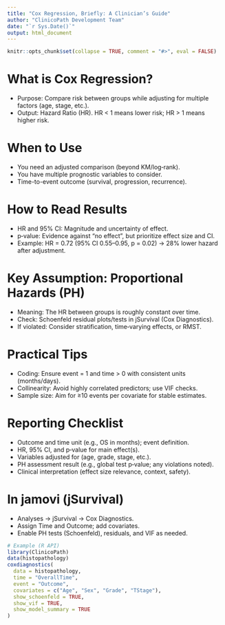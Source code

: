 ```yaml
---
title: "Cox Regression, Briefly: A Clinician’s Guide"
author: "ClinicoPath Development Team"
date: "`r Sys.Date()`"
output: html_document
---
```


```r
knitr::opts_chunk$set(collapse = TRUE, comment = "#>", eval = FALSE)
```

# What is Cox Regression?

- Purpose: Compare risk between groups while adjusting for multiple factors (age, stage, etc.).
- Output: Hazard Ratio (HR). HR < 1 means lower risk; HR > 1 means higher risk.

# When to Use

- You need an adjusted comparison (beyond KM/log‑rank).
- You have multiple prognostic variables to consider.
- Time-to-event outcome (survival, progression, recurrence).

# How to Read Results

- HR and 95% CI: Magnitude and uncertainty of effect.
- p‑value: Evidence against “no effect”, but prioritize effect size and CI.
- Example: HR = 0.72 (95% CI 0.55–0.95, p = 0.02) → 28% lower hazard after adjustment.

# Key Assumption: Proportional Hazards (PH)

- Meaning: The HR between groups is roughly constant over time.
- Check: Schoenfeld residual plots/tests in jSurvival (Cox Diagnostics).
- If violated: Consider stratification, time‑varying effects, or RMST.

# Practical Tips

- Coding: Ensure event = 1 and time > 0 with consistent units (months/days).
- Collinearity: Avoid highly correlated predictors; use VIF checks.
- Sample size: Aim for ≥10 events per covariate for stable estimates.

# Reporting Checklist

- Outcome and time unit (e.g., OS in months); event definition.
- HR, 95% CI, and p‑value for main effect(s).
- Variables adjusted for (age, grade, stage, etc.).
- PH assessment result (e.g., global test p‑value; any violations noted).
- Clinical interpretation (effect size relevance, context, safety).

# In jamovi (jSurvival)

- Analyses → jSurvival → Cox Diagnostics.
- Assign Time and Outcome; add covariates.
- Enable PH tests (Schoenfeld), residuals, and VIF as needed.

```r
# Example (R API)
library(ClinicoPath)
data(histopathology)
coxdiagnostics(
  data = histopathology,
  time = "OverallTime",
  event = "Outcome",
  covariates = c("Age", "Sex", "Grade", "TStage"),
  show_schoenfeld = TRUE,
  show_vif = TRUE,
  show_model_summary = TRUE
)
```

